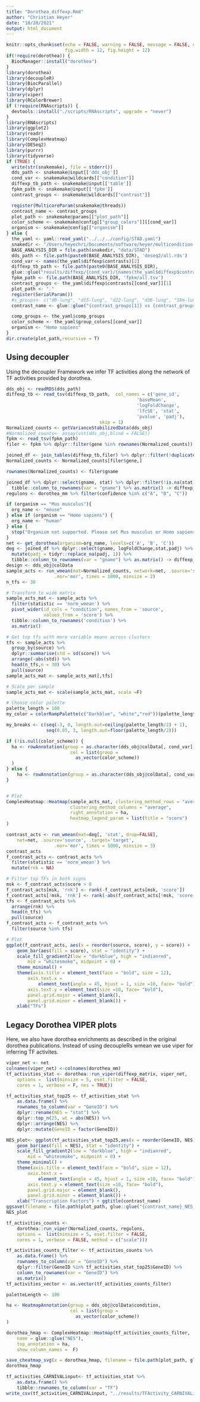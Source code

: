 ```yaml
---
title: "Dorothea_diffexp.Rmd"
author: "Christian Heyer"
date: "10/20/2021"
output: html_document
---
```


```r
knitr::opts_chunk$set(echo = FALSE, warning = FALSE, message = FALSE, dev = "png", 
                      fig.width = 12, fig.height = 12)
if(!require(dorothea)) {
  BiocManager::install("dorothea")
}
library(dorothea)
library(decoupleR)
library(BiocParallel)
library(dplyr)
library(viper)
library(RColorBrewer)
if (!require(RNAscripts)) {
  devtools::install("./scripts/RNAscripts", upgrade = "never")
}
library(RNAscripts)
library(ggplot2)
library(readr)
library(ComplexHeatmap)
library(DESeq2)
library(purrr)
library(tidyverse)
if (TRUE) {
  write(str(snakemake), file = stderr())
  dds_path <- snakemake@input[['dds_obj']]
  cond_var <- snakemake@wildcards[["condition"]]
  diffexp_tb_path <- snakemake@input[['table']]
  fpkm_path <- snakemake@input[['fpkm']]
  contrast_groups <- snakemake@wildcards[["contrast"]]

  register(MulticoreParam(snakemake@threads))
  contrast_name <- contrast_groups
  plot_path <- snakemake@params[["plot_path"]]
  color_scheme <- snakemake@config[["group_colors"]][[cond_var]]
  organism <- snakemake@config[["organism"]]
} else {
  the_yaml <- yaml::read_yaml("../../../config/STAD.yaml")
  snakedir <- "/Users/heyechri/Documents/software/heyer/multicondition-deseq2-enrichment"
  BASE_ANALYSIS_DIR = file.path(snakedir, "data/STAD")
  dds_path <- file.path(paste0(BASE_ANALYSIS_DIR), 'deseq2/all.rds')
  cond_var <- names(the_yaml$diffexp$contrasts)[2]
  diffexp_tb_path <- file.path(paste0(BASE_ANALYSIS_DIR),
  glue::glue("results/diffexp/{cond_var}/{names(the_yaml$diffexp$contrasts[[cond_var]])[1]}.diffexp.tsv"))
  fpkm_path <- file.path(BASE_ANALYSIS_DIR, 'fpkm/all.tsv')
  contrast_groups <- the_yaml$diffexp$contrasts[[cond_var]][1]
  plot_path <- "."
  register(SerialParam())
  #s_groups<- c("d0-lung", "d15-lung", "d22-lung", "d36-lung", "18m-lung")
  contrast_name <- glue::glue("{contrast_groups[1]} vs {contrast_groups[2]}")

  comp_groups <- the_yaml$comp_groups
  color_scheme <- the_yaml$group_colors[[cond_var]]
  organism <- "Homo sapiens"
}
dir.create(plot_path,recursive = T)

```


## Using decoupler

Using the decoupler Framework we infer TF activities along the network of TF
activities provided by dorothea. 

```r

dds_obj <- readRDS(dds_path)
diffexp_tb <- read_tsv(diffexp_tb_path,  col_names = c('gene_id', 
                                                 'baseMean',
                                                 'logFoldChange',
                                                 'lfcSE', 'stat',
                                                 'pvalue', 'padj'), 
                                   skip = 1)
Normalized_counts <- getVarianceStabilizedData(dds_obj)
#Normalized_counts<- assay(vst(dds_obj,blind = FALSE))
fpkm <- read_tsv(fpkm_path)
filer <- fpkm %>% dplyr::filter(gene %in% rownames(Normalized_counts)) %>%  dplyr::filter(!duplicated(gname))

joined_df <- join_tables(diffexp_tb,filer) %>% dplyr::filter(!duplicated(gname))
Normalized_counts <- Normalized_counts[filer$gene,]

rownames(Normalized_counts) <- filer$gname

joined_df %>% dplyr::select(gname, stat) %>% dplyr::filter(!is.na(stat)) %>%
  tibble::column_to_rownames(var = "gname") %>% as.matrix() -> diffexp_matrix
regulons <- dorothea_mm %>% filter(confidence %in% c("A", "B", "C"))

```

```r
if (organism == "Mus musculus"){
  org_name <- "mouse"
} else if (organism == "Homo sapiens") {
  org_name <- "human"
} else {
  stop("Organism not supported. Please set Mus musculus or Homo sapiens in the config")
}
net <- get_dorothea(organism=org_name, levels=c('A', 'B', 'C'))
deg <- joined_df %>% dplyr::select(gname, logFoldChange,stat,padj) %>% dplyr::filter(!is.na(stat)) %>%
  mutate(padj = tidyr::replace_na(padj, 1)) %>%
  tibble::column_to_rownames(var = "gname") %>% as.matrix() -> diffexp_matrix
design <- dds_obj@colData
sample_acts <- run_wmean(mat=Normalized_counts, network=net, .source='source', .target='target',
                  .mor='mor', times = 1000, minsize = 2)
n_tfs <- 30

# Transform to wide matrix
sample_acts_mat <- sample_acts %>%
  filter(statistic == 'norm_wmean') %>%
  pivot_wider(id_cols = "condition", names_from = 'source',
              values_from = 'score') %>%
  tibble::column_to_rownames('condition') %>%
  as.matrix()

# Get top tfs with more variable means across clusters
tfs <- sample_acts %>%
  group_by(source) %>%
  dplyr::summarise(std = sd(score)) %>%
  arrange(-abs(std)) %>%
  head(n_tfs,n = 30) %>%
  pull(source)
sample_acts_mat <- sample_acts_mat[,tfs]

# Scale per sample
sample_acts_mat <- scale(sample_acts_mat, scale =F)

# Choose color palette
palette_length = 100
my_color = colorRampPalette(c("Darkblue", "white","red"))(palette_length)

my_breaks <- c(seq(-3, 0, length.out=ceiling(palette_length/2) + 1),
               seq(0.05, 3, length.out=floor(palette_length/2)))

if (!is.null(color_scheme)) {
  ha <- rowAnnotation(group = as.character(dds_obj@colData[, cond_var]),
                        col = list(group = 
                          as_vector(color_scheme))
  )
} else {
    ha <- rowAnnotation(group = as.character(dds_obj@colData[, cond_var]))
}


# Plot
ComplexHeatmap::Heatmap(sample_acts_mat, clustering_method_rows = "average",
                        clustering_method_columns = "average",
                        right_annotation = ha,
                        heatmap_legend_param = list(title = "score")
)

```

```r

contrast_acts <- run_wmean(mat=deg[, 'stat', drop=FALSE], 
    net=net, .source='source', .target='target',
                  .mor='mor', times = 1000, minsize = 3)
contrast_acts
f_contrast_acts <- contrast_acts %>%
  filter(statistic == 'norm_wmean') %>%
  mutate(rnk = NA)

# Filter top TFs in both signs
msk <- f_contrast_acts$score > 0
f_contrast_acts[msk, 'rnk'] <- rank(-f_contrast_acts[msk, 'score'])
f_contrast_acts[!msk, 'rnk'] <- rank(-abs(f_contrast_acts[!msk, 'score']))
tfs <- f_contrast_acts %>%
  arrange(rnk) %>%
  head(n_tfs) %>%
  pull(source)
f_contrast_acts <- f_contrast_acts %>%
  filter(source %in% tfs)

# Plot
ggplot(f_contrast_acts, aes(x = reorder(source, score), y = score)) + 
    geom_bar(aes(fill = score), stat = "identity") +
    scale_fill_gradient2(low = "darkblue", high = "indianred", 
        mid = "whitesmoke", midpoint = 0) + 
    theme_minimal() +
    theme(axis.title = element_text(face = "bold", size = 12),
        axis.text.x = 
            element_text(angle = 45, hjust = 1, size =10, face= "bold"),
        axis.text.y = element_text(size =10, face= "bold"),
        panel.grid.major = element_blank(), 
        panel.grid.minor = element_blank()) +
    xlab("TFs")


```










## Legacy Dorothea VIPER plots

Here, we also have dorothea enrichments as described in the original dorothea publications.
Instead of using decoupleRs wmean we use viper for inferring TF activites. 

```r
viper_net <- net
colnames(viper_net) <-colnames(dorothea_mm)
tf_activities_stat <- dorothea::run_viper(diffexp_matrix, viper_net,
    options =  list(minsize = 5, eset.filter = FALSE, 
    cores = 1, verbose = F, nes = TRUE))

tf_activities_stat_top25 <- tf_activities_stat %>%
    as.data.frame() %>% 
    rownames_to_column(var = "GeneID") %>%
    dplyr::rename(NES = "stat") %>%
    dplyr::top_n(25, wt = abs(NES)) %>%
    dplyr::arrange(NES) %>% 
    dplyr::mutate(GeneID = factor(GeneID))

NES_plot<- ggplot(tf_activities_stat_top25,aes(x = reorder(GeneID, NES), y = NES)) + 
    geom_bar(aes(fill = NES), stat = "identity") +
    scale_fill_gradient2(low = "darkblue", high = "indianred", 
        mid = "whitesmoke", midpoint = 0) + 
    theme_minimal() +
    theme(axis.title = element_text(face = "bold", size = 12),
        axis.text.x = 
            element_text(angle = 45, hjust = 1, size =10, face= "bold"),
        axis.text.y = element_text(size =10, face= "bold"),
        panel.grid.major = element_blank(), 
        panel.grid.minor = element_blank()) +
    xlab("Transcription Factors") + ggtitle(contrast_name)
ggsave(filename = file.path(plot_path, glue::glue("{contrast_name}_NES_plot.svg")), NES_plot)
NES_plot
```

```r
tf_activities_counts <- 
    dorothea::run_viper(Normalized_counts, regulons,
    options =  list(minsize = 5, eset.filter = FALSE, 
    cores = 1, verbose = FALSE, method = c("scale")))

tf_activities_counts_filter <- tf_activities_counts %>% 
    as.data.frame() %>% 
    rownames_to_column(var = "GeneID") %>%
    dplyr::filter(GeneID %in% tf_activities_stat_top25$GeneID) %>%
    column_to_rownames(var = "GeneID") %>%
    as.matrix()
tf_activities_vector <- as.vector(tf_activities_counts_filter)

paletteLength <- 100

ha <- HeatmapAnnotation(group = dds_obj@colData$condition,
                        col = list(group = 
                          as_vector(color_scheme))
)

dorothea_hmap <- ComplexHeatmap::Heatmap(tf_activities_counts_filter,
    name = glue::glue("NES"),
    top_annotation = ha,
    show_column_names =  F)

save_cheatmap_svg(x = dorothea_hmap, filename = file.path(plot_path, glue::glue("{contrast_name}_dorothea.svg")))
dorothea_hmap
```


```r
tf_activities_CARNIVALinput<- tf_activities_stat %>%
    as.data.frame() %>% 
    tibble::rownames_to_column(var = "TF") 
write_csv(tf_activities_CARNIVALinput, "../results/TFActivity_CARNIVALinput.csv")
```
